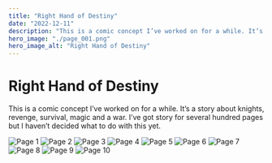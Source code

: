 ```yaml
---
title: "Right Hand of Destiny"
date: "2022-12-11"
description: "This is a comic concept I’ve worked on for a while. It’s a story about knights, revenge, survival, magic and a war. I’ve got story for several hundred pages but I haven’t decided what to do with this yet."
hero_image: "./page_001.png"
hero_image_alt: "Right Hand of Destiny"
---
```


# Right Hand of Destiny

This is a comic concept I’ve worked on for a while. It’s a story about knights, revenge, survival, magic and a war. I’ve got story for several hundred pages but I haven’t decided what to do with this yet.

![Page 1](./page_001.png)
![Page 2](./page_002.png)
![Page 3](./page_003.png)
![Page 4](./page_004.png)
![Page 5](./page_005.png)
![Page 6](./page_006.png)
![Page 7](./page_007.png)
![Page 8](./page_008.png)
![Page 9](./page_009.png)
![Page 10](./page_010.png)